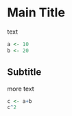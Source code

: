 
# Main Title

text

```r

a <- 10
b <- 20


```

## Subtitle

more text 


```r

c <- a+b
c^2

```




